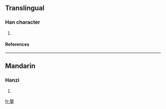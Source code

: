==Translingual==
===Han character===
{{Han char|rn=64|rad=手|as=12|sn=16|four=|canj=火大手 (FKQ)}}
# {{defn|Han|sort=手12}}
====References====
{{Han ref|kx=0453.210|dkj=12677|dj=0803.040|hdz=31940.040|uh=6486|ud=25734}}

----
==Mandarin==
===Hanzi===
{{cmn-hanzi|pin=[[piē]] ([[pie1]]), [[piě]] ([[pie3]])|wg=p'ieh<sup>1</sup>, p'ieh<sup>3</sup>}}
# {{defn|Mandarin}}

[[fr:撆]]